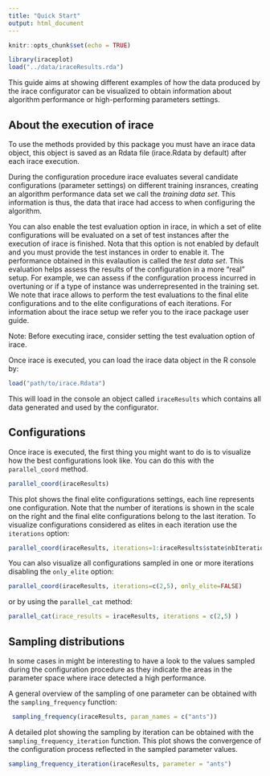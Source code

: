 ```yaml
---
title: "Quick Start"
output: html_document
---
```


```r
knitr::opts_chunk$set(echo = TRUE)
```


```r
library(iraceplot)
load("../data/iraceResults.rda")
```

This guide aims at showing different examples of how the data produced by the irace configurator
can be visualized to obtain information about algorithm performance or high-performing parameters 
settings.

## About the execution of irace

To use the methods provided by this package you must have an irace data object, 
this object is saved as an Rdata file (irace.Rdata by default) after each irace 
execution. 

During the configuration procedure irace evaluates several candidate configurations 
(parameter settings) on different training insrances, creating an algorithm performance 
data set we call the *training data set*. This information is thus, the data
that irace had access to when configuring the algorithm. 

You can also enable the test evaluation option in irace, in which a set of elite 
configurations will be evaluated on a set of test instances after the execution of 
irace is finished. Nota that this option is not enabled by default and you
must provide the test instances in order to enable it. The performance obtained 
in this evalaution is called the *test data set*. This evaluation helps assess
the results of the configuration in a more "real" setup. For example, we can assess 
if the configuration process incurred in overtuning or if a type of instance
was underrepresented in the training set. We note that irace allows to perform
the test evaluations to the final elite configurations and to the elite configurations
of each iterations. For information about the irace setup we refer you to the irace 
package user guide. 

Note: Before executing irace, consider setting the test evaluation option of irace. 

Once irace is executed, you can load the irace data object in the R console by:

```r
load("path/to/irace.Rdata")
```

This will load in the console an object called `iraceResults` which contains all data
generated and used by the configurator.

## Configurations

Once irace is executed, the first thing you might want to do is to visualize how the
best configurations look like. You can do this with the `parallel_coord` method.

```r
parallel_coord(iraceResults)
```

This plot shows the final elite configurations settings, each line represents one 
configuration. Note that the number of iterations is shown in the scale on the right
and the final elite configurations belong to the last iteration. To visualize 
configurations  considered as elites in each iteration use the `iterations` option:

```r
parallel_coord(iraceResults, iterations=1:iraceResults$state$nbIterations)
```

You can also visualize all configurations sampled in one or more iterations disabling the 
`only_elite` option:

```r
parallel_coord(iraceResults, iterations=c(2,5), only_elite=FALSE)
```

or by using the `parallel_cat` method:

```r
parallel_cat(irace_results = iraceResults, iterations = c(2,5) )
```

## Sampling distributions

In some cases in might be interesting to have a look to the values sampled during the 
configuration procedure as they indicate the areas in the parameter space where irace
detected a high performance.

A general overview of the sampling of one parameter can be obtained with the `sampling_frequency`
function:

```r
 sampling_frequency(iraceResults, param_names = c("ants"))
```

A detailed plot showing the sampling by iteration can be obtained with the `sampling_frequency_iteration`
function. This plot shows the convergence of the configuration process reflected in the sampled
parameter values.

```r
sampling_frequency_iteration(iraceResults, parameter = "ants")
```
